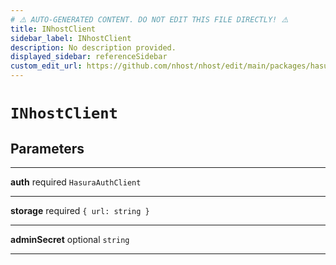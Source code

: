 ```yaml
---
# ⚠️ AUTO-GENERATED CONTENT. DO NOT EDIT THIS FILE DIRECTLY! ⚠️
title: INhostClient
sidebar_label: INhostClient
description: No description provided.
displayed_sidebar: referenceSidebar
custom_edit_url: https://github.com/nhost/nhost/edit/main/packages/hasura-storage-js/src/packages/hasura-storage-js/src/utils/types.ts#L4
---
```


# `INhostClient`

## Parameters

---

**<span className="parameter-name">auth</span>** <span className="optional-status">required</span> `HasuraAuthClient`

---

**<span className="parameter-name">storage</span>** <span className="optional-status">required</span> `{ url: string }`

---

**<span className="parameter-name">adminSecret</span>** <span className="optional-status">optional</span> `string`

---
